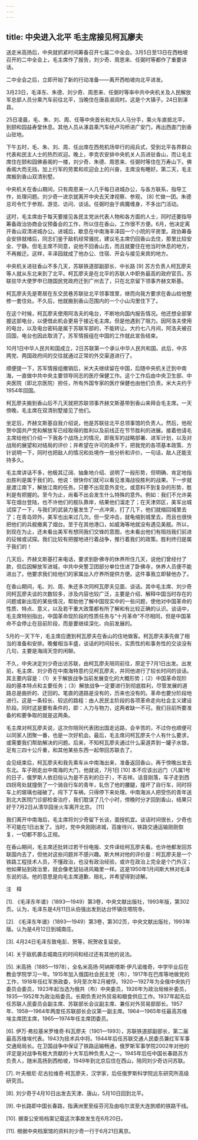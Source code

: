 ```yaml
---
---
---
```

title: 中央进入北平 毛主席接见柯瓦廖夫
---





送走米高扬后，中央就抓紧时间筹备召开七届二中全会。3月5日至13日在西柏坡召开的二中全会上，毛主席作了报告，刘少奇、周恩来、任弼时等都作了重要讲话。

二中全会之后，立即开始了新的行动准备——离开西柏坡向北平进发。

3月23日，毛泽东、朱德、刘少奇、周恩来、任弼时等率中共中央机关及人民解放军总部人员分乘汽车前往北平，当晚住在唐县淑闾村。这是个大镇子。24日到涿县。

25日凌晨，毛、朱、刘、周、任等中央首长和大队人马分手，乘火车直抵北平，到颐和园益寿堂休息。其他人员从涿县乘汽车经卢沟桥进广安门，再出西直门到香山驻地。

下午五时，毛、朱、刘、周、任出席在西苑机场举行的阅兵式，受到北平各界群众代表和民主人士的热烈欢迎。晚上，李克农安排中央机关人员进驻香山，而让毛主席住在颐和园佛香阁的一楼，刘少奇、朱德、周恩来、任弼时等住在万寿山下。佛香阁大而无挡，加上行军的劳累和欢迎会上的兴奋，主席没有睡好。第二天，毛主席搬到香山双清别墅。

中央机关在香山期间，只有周恩来一人几乎每日进城办公，与各方联系，指导工作，处理问题。刘少奇一进京就离开中央去天津视察、参观， [8] 忙做一团。朱德总司令忙于参观、游览、访问、谈话。任弼时由于病魔缠身，不多出门活动。

这时，毛主席由于每天要接见各民主党派代表人物和各方面的人士，同时还要指导筹备政治协商会议预备会的工作，所以住在香山，工作很不方便。6月，他决定离开香山双清进城办公。进城后，歇息在中南海丰泽园一个小院的平房里。政协筹备会安排就绪后，同志们鉴于敌机经常骚扰，建议毛主席仍回香山去住，那里比较安全、宁静。但毛主席不同意，说他不回香山去，而且就要住在他当时休息的地方，不再搬迁。这样，丰泽园就成了他办公、住宿、开会与接见来宾的地方。

中央机关进驻香山不多几天，苏联铁道部副部长、中长路 [9] 苏方负责人柯瓦廖夫等人就从东北来到了北平。柯瓦廖夫是在北平的苏联人中职务最高的政府官员。苏联驻华大使罗申已随国民党政府迁到广州去了，只在北京留下领事齐赫文斯基。

柯瓦廖夫先是寄居在东交民巷苏联驻北平领事馆里，继而向我方要求在香山给他整修一套住处。不久后，他就搬到香山范围内的一个小山沟里住下了。

在这个时候，柯瓦廖夫使用阿洛夫的电台，不断地向国内报告情况。他还想全部掌握这部电台，以便借此机会更易于接近毛主席。但是他遇到了阻力。因阿洛夫使用的电台，以及电台密码是属于苏联军部的，不能转让。大约七八月间，阿洛夫被召回国，电台也因此取消了。苏军情报组在中国的工作就此宣告结束。

10月1日中华人民共和国成立，2日苏联第一个承认中华人民共和国。此后，中苏两党、两国政府间的交往就通过正常的外交渠道进行了。

顺便提一下，苏军情报组撤销后，米大夫继续留在中国，后随中央机关迁到中南海，一直做中共中央主要领导同志的医疗保健工作。这个工作后由中央卫生部、中央医院（即北京医院）担任，所有外国专家的医疗保健也由他们负责。米大夫约于1954年回国。

柯瓦廖夫搬到香山后不几天就把苏联领事齐赫文斯基带到香山来拜会毛主席。一天傍晚，毛主席在双清别墅接见了他们。

坐定后，齐赫文斯基自我介绍说，他是苏联驻北平总领事馆的负责人。然后，他祝贺中国共产党和解放军已经取得的胜利以及前线正在节节胜利的进展。接着他请毛主席给他们介绍一下我各个战场上的情况，即我军的战略部署、进军计划，以及对战局的展望和对结局的评价；并希望在许可的条件下，把我党的各项基本政策、方针说明一下，同时也把敌人的情况和处境作一些分析和评价，一句话，敌人还能支持多久。

毛主席讲话不多，他极其辽阔、抽象地介绍、说明了一般形势，但明确、肯定地指出胜利是属于我们的。他说：很快你们就可以看见淮海战役胜利的战果。下一步就是渡江南下，解放江南的任务。只要不出现意外变化，或意料不到复杂的形势，胜利是有把握的。至今为止，尚看不出会发生什么特殊的意外。例如：我们不允许美军在烟台登陆，也不许他们的舰队靠岸，结果他们溜走了；在天津郊区，美军出城试探了一下，与我们的武装力量发生了一点冲突，打了几下，他们就缩回城里去了；在青岛郊外，美军也出来过几次。但一受冲击，就龟缩到城里去，而且也很快把他们的兵舰撤离了烟台。至于在其他港口，如威海等地就没有遇见美舰。所以，到现在为止，还未看出美军有想同我们交锋的意图，也未看出他们有阻挡我们前进的征候或试探。我们比较有把握地进行着战争，推行着我们的政策。胜利终归是属于我们的！

几天后，齐赫文斯基打来电话，要求到卧佛寺的休养所住几天，说他们曾经付了款，但后因解放军进城，中共中央警卫团部分单位住进了卧佛寺，休养人员便不能进出了。他要求我们给他们的家属出入疗养所提供方便。这件事我立即替他办了。

在香山期间，毛、刘、周、朱还多次同柯瓦廖夫见面、谈话。其中毛主席、刘少奇同柯瓦廖夫谈的次数较多，涉及内容也较广泛，主要是介绍、解释中国当时存在的问题或新出现的某些情况，帮助他了解中国现实中的一些问题，使他对中国革命的性质、特点、意义，以及若干重大政策都有所了解和有比较正确的认识。谈话中，毛主席特别指出，中国革命现阶段的性质任务与“十月革命”不尽相同，但是中国革命不会停止在目前阶段，而是要继续深化、向前发展的。

5月的一天下午，毛主席应邀到柯瓦廖夫在香山的住地做客。柯瓦廖夫事先做了相当的准备和安排。晚餐相当丰盛，谈话的时间较长，实质性的和事务性的交谈没有几句，主要是海阔天空的闲聊。

不久，中央决定刘少奇出访苏联，由柯瓦廖夫陪同前往，原定于7月1日出发。出发前，毛主席、刘少奇在中南海特意约见柯瓦廖夫，并同他进行了较长时间的谈话。其主要内容是：（1）关于解放战争当前发展变化的大概形势；（2）中国革命现阶段的基本特点和主要任务；（3）解放战争一定要进行到彻底胜利，尽管发展的道路总是曲折的、迂回的。笔直的道路是没有的，历来也没有的。革命也要分阶段地进行。这是一条较长、较远的路程：由人民民主阶段的各项革命走向社会主义建设阶段。同时这是要有条件的，即：人力与物力，这两者缺一不可。我们目前所要准备的和要争取的就是这两条。

毛主席对柯瓦廖夫说，这次你陪同代表团出国走远路，会辛苦的，不过你也顺便可以同家人团聚一番，也是一次好机会。最后，毛主席问柯瓦廖夫个人有什么要求，或需要我们帮助解决的问题。后来，不知柯瓦廖夫通过什么渠道弄到一罐子水银，足有三四十公斤重，和其他某些东西一起带回苏联去了。

会见结束后，柯瓦廖夫和我先乘车从中南海出来，准备返回香山，再于傍晚出发去东北。车子刚走出中南海的大门，他就说，7月1日 [10] 本不应该出远门（凡属1号的日子，俄罗斯人依旧俗认为是不吉利的日子），不吉祥。话音刚落，车子走到西四拐弯处就撞倒了一个骑自行车的青年，轧伤了他的腰腿，撞坏了自行车，同时将车上的玻璃也碰破了。闯下了车祸，只得停下来处理。中南海派人把受伤的青年送到北大医院门诊部检查治疗，我们耽误了几个小时，傍晚时分才回到香山，结果只好于7月2日从清华园坐火车离开北京。 [11]

我们离开中南海后，毛主席将刘少奇留下长谈，面授机宜。谈话时间很长，少奇也不可能在1日出发了。当时，党中央刚刚进城，百废待兴，铁路交通运输刚刚恢复，一切都不那么正规。

在香山期间，毛主席还批转过若干份电报、文件译给柯瓦廖夫看。也许他都发回苏联国内去了，但他对这些问题并不感兴趣。斯大林对他的评价是：柯瓦廖夫是一个铁路工程技术人员，不懂政治，也没有政治经验，或许在政治上完全是个门外汉；他如果钻到政治里，就会像老鼠钻进风箱里一样。这是1950年1月间斯大林对毛泽东说的话。他的意思是向毛主席道歉、赔礼，并希望得到谅解。

注　释

[1]. 《毛泽东年谱》（1893—1949）第3卷，中央文献出版社，1993年版，第302页。认为，毛泽东是4月11日从伯强出发到达台怀镇住塔院寺。

[2]. 《毛泽东年谱》（1893—1949）第3卷，第302页，中央文献出版社，1993年版。认为是4月12日到城南庄。

[3]. 4月24日毛泽东致电彭、贺等，祝贺收复延安。

[4]. 关于敌机袭击城南庄的时间和经过还有其他的说法。

[5]. 米高扬（1885—1978），全名米高扬·阿纳斯塔斯·伊凡诺维奇，中学毕业后在教会学院学习一年。1915年加入俄国社会民主党（布），1917年在巴库等地做党的工作，1918年任红军旅政委，9月至次年2月被俘。1920—1927年为全俄中央执行委员会委员，1923年起当选为俄共（布）中央委员，1926年为政治局候补委员，1935—1952年为政治局委员。长期负责对外贸易和粮食供应工作。1937年起先后任苏联人民委员会副主席、苏联部长会议副主席、兼任对外贸易部部长。1957年、1958—1964年两度任苏联部长会议第一副主席。1964—1965年任最高苏维埃主席团主席，1965—1974年任主席团委员。

[6]. 伊万·弗拉基米罗维奇·科瓦廖夫（1901—1993），苏联铁道部副部长，第二届最高苏维埃代表。1943为技术兵中将。1944年后任苏联交通人民委员兼红军军事交通局局长。在卫国战争中保证了铁路运输畅通，俄罗斯军事学院2002年对他的评定是对战争有极大贡献的十大军后种负责人之一。1945年后任中国长春路苏方负责人，随米高扬到西柏坡，1949年到北京后住在西山，陪同刘少奇访问苏联。

[7]. 叶夫根尼·尼古拉维奇·柯瓦廖夫，汉学家，后任俄罗斯科学院远东研究所高级研究员。

[8]. 刘少奇于4月10日出发去天津、唐山，5月10日回到北平。

[9]. 中长路即中国长春路，指满洲里至绥芬河及由哈尔滨至大连旅顺的铁路干线。

[10]. 据查公安局档案记载这次事故发生在6月20日。

[11]. 根据中央档案馆的资料刘少奇一行于6月21日离京。
